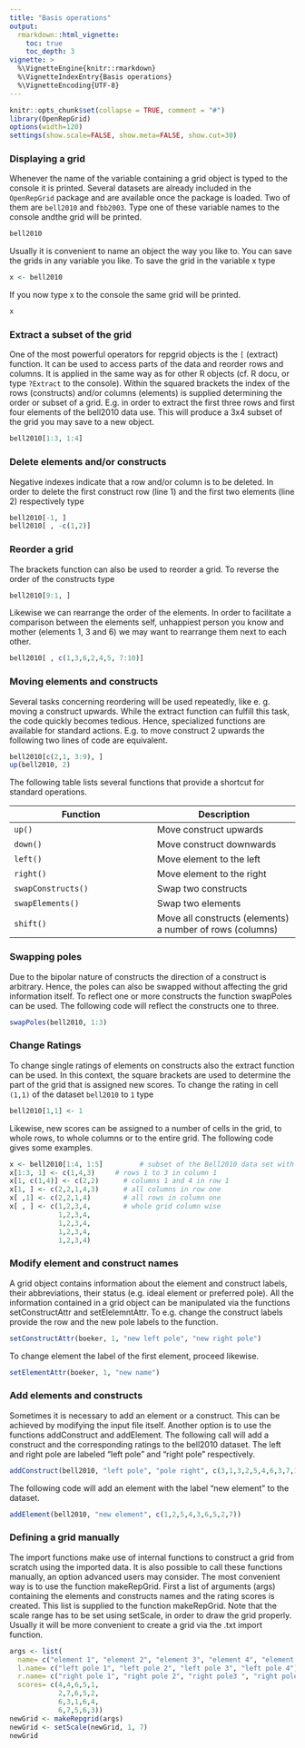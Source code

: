 ```yaml
---
title: "Basis operations"
output: 
  rmarkdown::html_vignette:
    toc: true
    toc_depth: 3
vignette: >
  %\VignetteEngine{knitr::rmarkdown}
  %\VignetteIndexEntry{Basis operations}
  %\VignetteEncoding{UTF-8}
---
```



```r
knitr::opts_chunk$set(collapse = TRUE, comment = "#")
library(OpenRepGrid)
options(width=120)
settings(show.scale=FALSE, show.meta=FALSE, show.cut=30)
```


### Displaying a grid

Whenever the name of the variable containing a grid object is typed to the console it is printed. Several datasets are already included in the `OpenRepGrid` package and are available once the package is loaded. Two of them are `bell2010` and `fbb2003`.
Type one of these variable names to the console andthe grid will be printed.

```r
bell2010
```

Usually it is convenient to name an object the way you like to. You can save the grids in any variable you like. To save the grid in the variable x type

```r
x <- bell2010
```

If you now type x to the console the same grid will be printed.

```r
x
```


### Extract a subset of the grid

One of the most powerful operators for repgrid objects is the `[` (extract) function. It can be used to access parts of the data and reorder rows and columns. It is applied in the same way as for other R objects (cf. R docu, or type `?Extract` to the console). Within the squared brackets the index of the rows (constructs) and/or columns (elements) is supplied determining the order or subset of a grid. E.g. in order to extract the first three rows and first four elements of the bell2010 data use. This will produce a 3x4 subset of the grid you may save to a new object.

```r
bell2010[1:3, 1:4]
```


### Delete elements and/or constructs

Negative indexes indicate that a row and/or column is to be deleted. In order to delete the first construct row (line 1) and the first two elements (line 2) respectively type

```r
bell2010[-1, ]
bell2010[ , -c(1,2)]
```


### Reorder a grid

The brackets function can also be used to reorder a grid. To reverse the order of the constructs type

```r
bell2010[9:1, ]
```

Likewise we can rearrange the order of the elements. In order to facilitate a comparison between the elements self, unhappiest person you know and mother (elements 1, 3 and 6) we may want to rearrange them next to each other.

```r
bell2010[ , c(1,3,6,2,4,5, 7:10)]
```


### Moving elements and constructs

Several tasks concerning reordering will be used repeatedly, like e. g. moving a construct upwards. While the extract function can fulfill this task, the code quickly becomes tedious. Hence, specialized functions are available for standard actions. E.g. to move construct 2 upwards the following two lines of code are equivalent.

```r
bell2010[c(2,1, 3:9), ]
up(bell2010, 2)
```

The following table lists several functions that provide a shortcut for standard operations.

Function  | Description | Usage example
------------- | -------------
`up()`             |  Move construct upwards     |  `up(fbb2003, 2)`
`down()`           |  Move construct downwards	 | `down(fbb2003, 1)`
`left()`           |  Move element to the left	 | `left(fbb2003, 2)`
`right()`          |  Move element to the right	 | `right(fbb2003, 1)`
`swapConstructs()` |  Swap two constructs        | `swapConstructs(fbb2003, 1, 5)`
`swapElements()`   |  Swap two elements          |  `swapElements(fbb2003, 1, 5)`
`shift()`	         |  Move all constructs (elements) a number of rows (columns)	| `shift(fbb2003, c=3)`


### Swapping poles

Due to the bipolar nature of constructs the direction of a construct is arbitrary. Hence, the poles can also be swapped without affecting the grid information itself. To reflect one or more constructs the function swapPoles can be used. The following code will reflect the constructs one to three.

```r
swapPoles(bell2010, 1:3)
```


### Change Ratings

To change single ratings of elements on constructs also the extract function can be used. In this context, the square brackets are used to determine the part of the grid that is assigned new scores. To change the rating in cell `(1,1)` of the dataset `bell2010` to `1` type

```r
bell2010[1,1] <- 1
```

Likewise, new scores can be assigned to a number of cells in the grid, to whole rows, to whole columns or to the entire grid. The following code gives some examples.

```r
x <- bell2010[1:4, 1:5]         # subset of the Bell2010 data set with four rows and five columns
x[1:3, 1] <- c(1,4,3)     # rows 1 to 3 in column 1
x[1, c(1,4)] <- c(2,2)   	# columns 1 and 4 in row 1
x[1, ] <- c(2,2,1,4,3)		# all columns in row one
x[ ,1] <- c(2,2,1,4)		# all rows in column one
x[ , ] <- c(1,2,3,4,		# whole grid column wise
            1,2,3,4,
            1,2,3,4,
            1,2,3,4,
            1,2,3,4)
```


### Modify element and construct names

A grid object contains information about the element and construct labels, their abbreviations, their status (e.g. ideal element or preferred pole). All the information contained in a grid object can be manipulated via the functions setConstructAttr and setElelemntAttr. To e.g. change the construct labels provide the row and the new pole labels to the function.

```r
setConstructAttr(boeker, 1, "new left pole", "new right pole")
```

To change element the label of the first element, proceed likewise.

```r
setElementAttr(boeker, 1, "new name")  
```
 

### Add elements and constructs

Sometimes it is necessary to add an element or a construct. This can be achieved by modifying the input file itself. Another option is to use the functions addConstruct and addElement. The following call will add a construct and the corresponding ratings to the bell2010 dataset. The left and right pole are labeled “left pole” and “right pole” respectively.

```r
addConstruct(bell2010, "left pole", "pole right", c(3,1,3,2,5,4,6,3,7,1))
```

The following code will add an element with the label “new element” to the dataset.

```r
addElement(bell2010, "new element", c(1,2,5,4,3,6,5,2,7))
```


### Defining a grid manually

The import functions make use of internal functions to construct a grid from scratch using the imported data. It is also possible to call these functions manually, an option advanced users may consider. The most convenient way is to use the function makeRepGrid. First a list of arguments (args) containing the elements and constructs names and the rating scores is created. This list is supplied to the function makeRepGrid. Note that the scale range has to be set using setScale, in order to draw the grid properly. Usually it will be more convenient to create a grid via the .txt import function.

```r
args <- list(
  name= c("element 1", "element 2", "element 3", "element 4", "element 5"),
  l.name= c("left pole 1", "left pole 2", "left pole 3", "left pole 4"),
  r.name= c("right pole 1", "right pole 2", "right pole3 ", "right pole 4"),
  scores= c(4,4,6,5,1,
            2,7,6,5,2,
            6,3,1,6,4,
            6,7,5,6,3))
newGrid <- makeRepgrid(args)
newGrid <- setScale(newGrid, 1, 7)
newGrid
```

